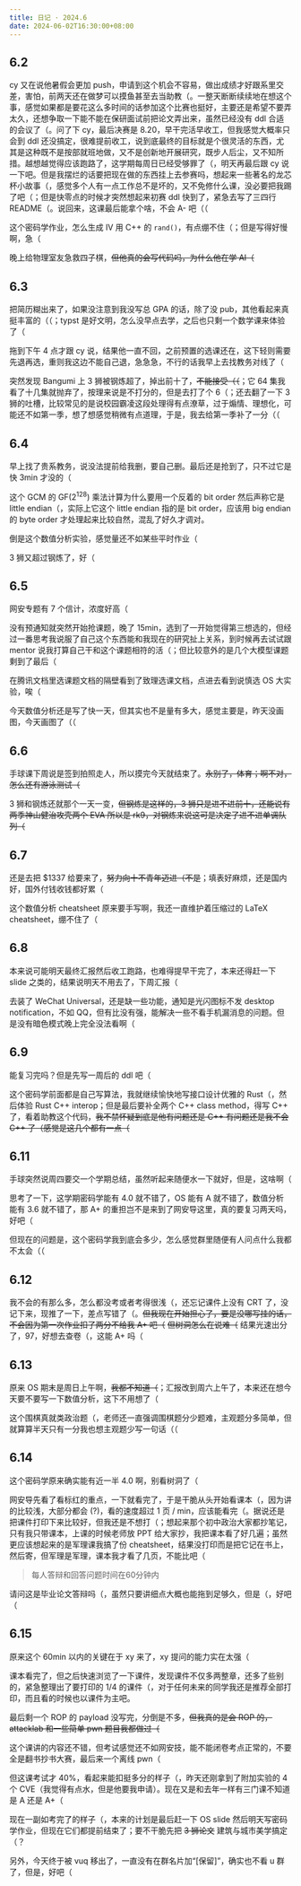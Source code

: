 ```yaml
---
title: 日记 · 2024.6
date: 2024-06-02T16:30:00+08:00
---
```


## 6.2

cy 又在说他暑假会更加 push，申请到这个机会不容易，做出成绩才好跟系里交差，害怕，前两天还在做梦可以摸鱼甚至去当助教（。一整天断断续续地在想这个事，感觉如果都是要花这么多时间的话参加这个比赛也挺好，主要还是希望不要弄太久，还想争取一下能不能在保研面试前把论文弄出来，虽然已经没有 ddl 合适的会议了（。问了下 cy，最后决赛是 8.20，早干完活早收工，但我感觉大概率只会到 ddl 还没搞定，很难提前收工，说到底最终的目标就是个很灵活的东西，尤其是这种既不是按部就班地做，又不是创新地开展研究，既步人后尘，又不知所措。越想越觉得应该跑路了，这学期每周日已经受够罪了（，明天再最后跟 cy 说一下吧。但是我摆烂的话要把现在做的东西挂上去参赛吗，想起来一些著名的龙芯杯小故事（，感觉多个人有一点工作总不是坏的，又不免修什么课，没必要把我踢了吧（；但是快零点的时候才突然想起来初赛 ddl 快到了，紧急去写了三四行 README（。说回来，这课最后能拿个啥，不会 A- 吧（（

这个密码学作业，怎么生成 IV 用 C++ 的 `rand()`，有点绷不住（；但是写得好慢啊，急（

晚上给物理室友急救四子棋，~~但他真的会写代码吗，为什么他在学 AI（~~

## 6.3

把简历糊出来了，如果没注意到我没写总 GPA 的话，除了没 pub，其他看起来真挺丰富的（（；typst 是好文明，怎么没早点去学，之后也只剩一个数学课来体验了（

拖到下午 4 点才跟 cy 说，结果他一直不回，之前预置的选课还在，这下轻则需要先退再选，重则我这边不能自己退，急急急，不行的话我早上去找教务对线了（

突然发现 Bangumi 上 3 狮被钢炼超了，掉出前十了，~~不能接受（（~~；它 64 集我看了十几集就抛弃了，按理来说是不打分的，但是去打了个 6（；还去翻了一下 3 狮的吐槽，比较常见的是说校园霸凌这段处理得有点潦草，过于煽情、理想化，可能还不如第一季，想了想感觉稍微有点道理，于是，我去给第一季补了一分（（

## 6.4

早上找了贵系教务，说没法提前给我删，要自己删。最后还是抢到了，只不过它是快 3min 才没的（

这个 GCM 的 $\mathrm{GF}(2^{128})$ 乘法计算为什么要用一个反着的 bit order 然后声称它是 little endian（，实际上它这个 little endian 指的是 bit order，应该用 big endian 的 byte order 才处理起来比较自然，混乱了好久才调对。

倒是这个数值分析实验，感觉量还不如某些平时作业（

3 狮又超过钢炼了，好（

## 6.5

网安专题有 7 个信计，浓度好高（

没有预通知就突然开始抢课题，晚了 15min，选到了一开始觉得第三想选的，但经过一番思考我说服了自己这个东西能和我现在的研究扯上关系，到时候再去试试跟 mentor 说我打算自己干和这个课题相符的活（；但比较意外的是几个大模型课题剩到了最后（

在腾讯文档里选课题文档的隔壁看到了致理选课文档，点进去看到说慎选 OS 大实验，唉（

今天数值分析还是写了快一天，但其实也不是量有多大，感觉主要是，昨天没画图，今天画图了（（

## 6.6

手球课下周说是签到拍照走人，所以摸完今天就结束了。~~永别了，体育；啊不对，怎么还有游泳测试（~~

3 狮和钢炼还就那个一天一变，~~但钢炼是这样的，3 狮只是进不进前十，还能说有两季神山健治攻壳两个 EVA 所以是 rk9，对钢炼来说这可是决定了进不进单调队列（~~

## 6.7

还是去把 $1337 给要来了，~~努力向十不青年迈进（不是~~；填表好麻烦，还是国内好，国外付钱收钱都好累（

这个数值分析 cheatsheet 原来要手写啊，我还一直维护着压缩过的 LaTeX cheatsheet，绷不住了（

## 6.8

本来说可能明天最终汇报然后收工跑路，也难得提早干完了，本来还得赶一下 slide 之类的，结果说明天不用去了，下周汇报（

去装了 WeChat Universal，还是缺一些功能，通知是光闪图标不发 desktop notification，不如 QQ，但有比没有强，能解决一些不看手机漏消息的问题。但是没有暗色模式晚上完全没法看啊（

## 6.9

能复习完吗？但是先写一周后的 ddl 吧（

这个密码学前面都是自己写算法，我就继续愉快地写接口设计优雅的 Rust（，然后体验 Rust C++ interop；但是最后要补全两个 C++ class method，得写 C++ 了，看着助教这个代码，~~我不禁怀疑到底是他有问题还是 C++ 有问题还是我不会 C++ 了（感觉是这几个都有一点（~~

## 6.11

手球突然说周四要交一个学期总结，虽然听起来随便水一下就好，但是，这啥啊（

思考了一下，这学期密码学能有 4.0 就不错了，OS 能有 A 就不错了，数值分析能有 3.6 就不错了，那 A+ 的重担岂不是来到了网安导这里，真的要复习两天吗，好吧（

但现在的问题是，这个密码学我到底会多少，怎么感觉群里随便有人问点什么我都不太会（（

## 6.12

我不会的有那么多，怎么都没考或者考得很浅（，还忘记课件上没有 CRT 了，没记下来，现推了一下，差点写错了（。~~但我现在开始担心了，要是没哪写挂的话，不会因为第一次作业扣了两分不给我 A+ 吧（~~ ~~但树洞怎么在说难（~~ 结果光速出分了，97，好想去查卷（，这能 A+ 吗（

## 6.13

原来 OS 期末是周日上午啊，~~我都不知道（~~；汇报改到周六上午了，本来还在想今天要不要写一下数值分析，这下不用想了（

这个围棋真就类政治题（，老师还一直强调围棋题分少题难，主观题分多简单，但就算算半天只有一分我也想主观题少写一句话（（

## 6.14

这个密码学原来确实能有近一半 4.0 啊，别看树洞了（

网安导先看了看标红的重点，一下就看完了，于是干脆从头开始看课本（，因为讲的比较浅，大部分都会 (?)，看的速度超过 1 页 / min，应该能看完（。据说还是把课件打印下来比较好，但我还是不想打（；想起来那个初中政治大家都抄笔记，只有我只带课本，上课的时候老师放 PPT 给大家抄，我把课本看了好几遍；虽然更应该想起来的是军理课我搞了份 cheatsheet，结果没打印而是把它记在书上，然后寄，但军理是军理，课本我才看了几页，不能比吧（

>   每人答辩和回答问题时间在60分钟内

请问这是毕业论文答辩吗（，虽然只要讲细点大概也能拖到足够久，但是（，好吧（

## 6.15

原来这个 60min 以内的关键在于 xy 来了，xy 提问的能力实在太强（

课本看完了，但之后快速浏览了一下课件，发现课件不仅多两整章，还多了些别的，紧急整理出了要打印的 1/4 的课件（，对于任何未来的同学我还是推荐全部打印，而且看的时候也以课件为主吧。

最后剩一个 ROP 的 payload 没写完，分倒是不多，~~但我真的是会 ROP 的，attacklab 和一些简单 pwn 题目我都做过（~~

这个课讲的内容还不错，但考试感觉还不如网安技，能不能闭卷考点正常的，不要全是翻书抄书大赛，最后来一个离线 pwn（

但这课考试才 40%，看起来能扣挺多分的样子（，昨天还刚拿到了附加实验的 4 个 CVE（我觉得有点水，但是他要我申请）。现在又是和去年一样有三门课不知道是 A 还是 A+（

现在一副如考完了的样子（，本来的计划是最后赶一下 OS slide 然后明天写密码学作业，但现在它们都提前结束了；要不干脆先把 ~~3 狮论文~~ 建筑与城市美学搞定（？

另外，今天终于被 vuq 移出了，一直没有在群名片加“\[保留\]”，确实也不看 u 群了，但是，好吧（
